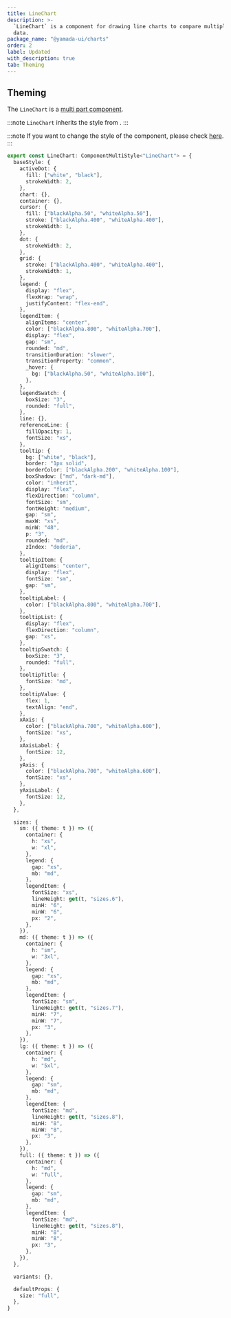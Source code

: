 ```yaml
---
title: LineChart
description: >-
  `LineChart` is a component for drawing line charts to compare multiple sets of
  data.
package_name: "@yamada-ui/charts"
order: 2
label: Updated
with_description: true
tab: Theming
---
```


## Theming

The `LineChart` is a [multi part component](/styled-system/theming/component-styles#multi-part-components).

:::note
`LineChart` inherits the style from .
:::

:::note
If you want to change the style of the component, please check [here](/styled-system/theming/customize-theme#changing-the-style-of-components).
:::

```ts
export const LineChart: ComponentMultiStyle<"LineChart"> = {
  baseStyle: {
    activeDot: {
      fill: ["white", "black"],
      strokeWidth: 2,
    },
    chart: {},
    container: {},
    cursor: {
      fill: ["blackAlpha.50", "whiteAlpha.50"],
      stroke: ["blackAlpha.400", "whiteAlpha.400"],
      strokeWidth: 1,
    },
    dot: {
      strokeWidth: 2,
    },
    grid: {
      stroke: ["blackAlpha.400", "whiteAlpha.400"],
      strokeWidth: 1,
    },
    legend: {
      display: "flex",
      flexWrap: "wrap",
      justifyContent: "flex-end",
    },
    legendItem: {
      alignItems: "center",
      color: ["blackAlpha.800", "whiteAlpha.700"],
      display: "flex",
      gap: "sm",
      rounded: "md",
      transitionDuration: "slower",
      transitionProperty: "common",
      _hover: {
        bg: ["blackAlpha.50", "whiteAlpha.100"],
      },
    },
    legendSwatch: {
      boxSize: "3",
      rounded: "full",
    },
    line: {},
    referenceLine: {
      fillOpacity: 1,
      fontSize: "xs",
    },
    tooltip: {
      bg: ["white", "black"],
      border: "1px solid",
      borderColor: ["blackAlpha.200", "whiteAlpha.100"],
      boxShadow: ["md", "dark-md"],
      color: "inherit",
      display: "flex",
      flexDirection: "column",
      fontSize: "sm",
      fontWeight: "medium",
      gap: "sm",
      maxW: "xs",
      minW: "48",
      p: "3",
      rounded: "md",
      zIndex: "dodoria",
    },
    tooltipItem: {
      alignItems: "center",
      display: "flex",
      fontSize: "sm",
      gap: "sm",
    },
    tooltipLabel: {
      color: ["blackAlpha.800", "whiteAlpha.700"],
    },
    tooltipList: {
      display: "flex",
      flexDirection: "column",
      gap: "xs",
    },
    tooltipSwatch: {
      boxSize: "3",
      rounded: "full",
    },
    tooltipTitle: {
      fontSize: "md",
    },
    tooltipValue: {
      flex: 1,
      textAlign: "end",
    },
    xAxis: {
      color: ["blackAlpha.700", "whiteAlpha.600"],
      fontSize: "xs",
    },
    xAxisLabel: {
      fontSize: 12,
    },
    yAxis: {
      color: ["blackAlpha.700", "whiteAlpha.600"],
      fontSize: "xs",
    },
    yAxisLabel: {
      fontSize: 12,
    },
  },

  sizes: {
    sm: ({ theme: t }) => ({
      container: {
        h: "xs",
        w: "xl",
      },
      legend: {
        gap: "xs",
        mb: "md",
      },
      legendItem: {
        fontSize: "xs",
        lineHeight: get(t, "sizes.6"),
        minH: "6",
        minW: "6",
        px: "2",
      },
    }),
    md: ({ theme: t }) => ({
      container: {
        h: "sm",
        w: "3xl",
      },
      legend: {
        gap: "xs",
        mb: "md",
      },
      legendItem: {
        fontSize: "sm",
        lineHeight: get(t, "sizes.7"),
        minH: "7",
        minW: "7",
        px: "3",
      },
    }),
    lg: ({ theme: t }) => ({
      container: {
        h: "md",
        w: "5xl",
      },
      legend: {
        gap: "sm",
        mb: "md",
      },
      legendItem: {
        fontSize: "md",
        lineHeight: get(t, "sizes.8"),
        minH: "8",
        minW: "8",
        px: "3",
      },
    }),
    full: ({ theme: t }) => ({
      container: {
        h: "md",
        w: "full",
      },
      legend: {
        gap: "sm",
        mb: "md",
      },
      legendItem: {
        fontSize: "md",
        lineHeight: get(t, "sizes.8"),
        minH: "8",
        minW: "8",
        px: "3",
      },
    }),
  },

  variants: {},

  defaultProps: {
    size: "full",
  },
}
```
